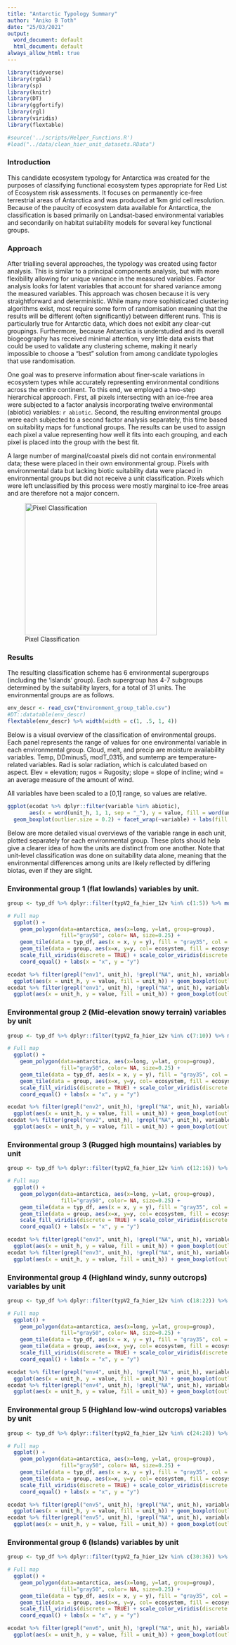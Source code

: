 ```yaml
---
title: "Antarctic Typology Summary"
author: "Aniko B Toth"
date: "25/03/2021"
output:
  word_document: default
  html_document: default
always_allow_html: true
---
```


```r
library(tidyverse)
library(rgdal)
library(sp)
library(knitr)
library(DT)
library(ggfortify)
library(rgl)
library(viridis)
library(flextable)

#source('../scripts/Helper_Functions.R')
#load("../data/clean_hier_unit_datasets.RData")

```

### Introduction

This candidate ecosystem typology for Antarctica was created for the purposes of classifying functional ecosystem types appropriate for Red List of Ecosystem risk assessments. It focuses on permanently ice-free terrestrial areas of Antarctica and was produced at 1km grid cell resolution. Because of the paucity of ecosystem data available for Antarctica, the classification is based primarily on Landsat-based environmental variables and secondarily on habitat suitability models for several key functional groups. 

### Approach

After trialling several approaches, the typology was created using factor analysis. This is similar to a principal components analysis, but with more flexibility allowing for unique variance in the measured variables. Factor analysis looks for latent variables that account for shared variance among the measured variables. This approach was chosen because it is very straightforward and deterministic. While many more sophisticated clustering algorithms exist, most require some form of randomisation meaning that the results will be different (often significantly) between different runs. This is particularly true for Antarctic data, which does not exibit any clear-cut groupings. Furthermore, because Antarctica is understudied and its overall biogeography has received minimal attention, very little data exists that could be used to validate any clustering scheme, making it nearly impossible to choose a "best" solution from among candidate typologies that use randomisation. 

One goal was to preserve information about finer-scale variations in ecosystem types while accurately representing environmental conditions across the entire continent. To this end, we employed a two-step hierarchical approach. First, all pixels intersecting with an ice-free area were subjected to a factor analysis incorporating twelve environmental (abiotic) variables: `r abiotic`. Second, the resulting environmental groups were each subjected to a second factor analysis separately, this time based on suitability maps for functional groups. The results can be used to assign each pixel a value representing how well it fits into each grouping, and each pixel is placed into the group with the best fit. 

A large number of marginal/coastal pixels did not contain environmental data; these were placed in their own environmental group. Pixels with environmental data but lacking biotic suitability data were placed in environmental groups but did not receive a unit classification. Pixels which were left unclassified by this process were mostly marginal to ice-free areas and are therefore not a major concern.

![Pixel Classification](Pixel_classification_figure.png){width=580px, height=300px}

### Results

The resulting classification scheme has 6 environmental supergroups (including the 'islands' group). Each supergroup has 4-7 subgroups determined by the suitability layers, for a total of 31 units. The environmental groups are as follows. 

```r
env_descr <- read_csv("Environment_group_table.csv")
#DT::datatable(env_descr)
flextable(env_descr) %>% width(width = c(1, .5, 1, 4))
```

Below is a visual overview of the classification of environmental groups. Each panel represents the range of values for one environmental variable in each environmental group. Cloud, melt, and precip are moisture availability variables. Temp, DDminus5, modT_0315, and sumtemp are temperature-related variables. Rad is solar radiation, which is calculated based on aspect. Elev = elevation; rugos = Rugosity; slope = slope of incline; wind = an average measure of the amount of wind. 

All variables have been scaled to a [0,1] range, so values are relative. 

```r
ggplot(ecodat %>% dplyr::filter(variable %in% abiotic), 
       aes(x = word(unit_h, 1, 1, sep = "_"), y = value, fill = word(unit_h, 1, 1, sep = "_"))) +
  geom_boxplot(outlier.size = 0.2) + facet_wrap(~variable) + labs(fill = "Environmental group", x = "Environmental Group")

```


Below are more detailed visual overviews of the variable range in each unit, plotted separately for each environmental group. These plots should help give a clearer idea of how the units are distinct from one another. Note that unit-level classification was done on suitability data alone, meaning that the environmental differences among units are likely reflected by differing biotas, even if they are slight. 

### Environmental group 1 (flat lowlands) variables by unit.


```r
group <- typ_df %>% dplyr::filter(typV2_fa_hier_12v %in% c(1:5)) %>% mutate(ecosystem = as.factor(typV2_fa_hier_12v))

# Full map
  ggplot() +  
    geom_polygon(data=antarctica, aes(x=long, y=lat, group=group), 
                 fill="gray50", color= NA, size=0.25) +
    geom_tile(data = typ_df, aes(x = x, y = y), fill = "gray35", col = "gray35", lwd = 0.8) + 
    geom_tile(data = group, aes(x=x, y=y, col= ecosystem, fill = ecosystem), lwd = 1.1) +
    scale_fill_viridis(discrete = TRUE) + scale_color_viridis(discrete = TRUE) +
    coord_equal() + labs(x = "x", y = "y")
```

```r
ecodat %>% filter(grepl("env1", unit_h), !grepl("NA", unit_h), variable %in% abiotic) %>% 
  ggplot(aes(x = unit_h, y = value, fill = unit_h)) + geom_boxplot(outlier.size = 0.3) + facet_wrap(~variable, scales = "free") + scale_fill_viridis(discrete = TRUE) + theme(axis.text.x = element_blank())
ecodat %>% filter(grepl("env1", unit_h), !grepl("NA", unit_h), variable %in% good_models) %>% 
  ggplot(aes(x = unit_h, y = value, fill = unit_h)) + geom_boxplot(outlier.size = 0.3) + facet_wrap(~taxon, scales = "free") + scale_fill_viridis(discrete = TRUE) + theme(axis.text.x = element_blank())

```

### Environmental group 2 (Mid-elevation snowy terrain) variables by unit

```r
group <- typ_df %>% dplyr::filter(typV2_fa_hier_12v %in% c(7:10)) %>% mutate(ecosystem = as.factor(typV2_fa_hier_12v))

# Full map
  ggplot() +  
    geom_polygon(data=antarctica, aes(x=long, y=lat, group=group), 
                 fill="gray50", color= NA, size=0.25) +
    geom_tile(data = typ_df, aes(x = x, y = y), fill = "gray35", col = "gray35", lwd = 0.8) + 
    geom_tile(data = group, aes(x=x, y=y, col= ecosystem, fill = ecosystem), lwd = 1.1) +
    scale_fill_viridis(discrete = TRUE) + scale_color_viridis(discrete = TRUE) +
    coord_equal() + labs(x = "x", y = "y")
```


```r
ecodat %>% filter(grepl("env2", unit_h), !grepl("NA", unit_h), variable %in% abiotic) %>% 
  ggplot(aes(x = unit_h, y = value, fill = unit_h)) + geom_boxplot(outlier.size = 0.3) + facet_wrap(~variable, scales = "free") + scale_fill_viridis(discrete = TRUE) + theme(axis.text.x = element_blank())
ecodat %>% filter(grepl("env2", unit_h), !grepl("NA", unit_h), variable %in% good_models) %>% 
  ggplot(aes(x = unit_h, y = value, fill = unit_h)) + geom_boxplot(outlier.size = 0.3) + facet_wrap(~taxon, scales = "free") + scale_fill_viridis(discrete = TRUE) + theme(axis.text.x = element_blank())

```



### Environmental group 3 (Rugged high mountains) variables by unit

```r
group <- typ_df %>% dplyr::filter(typV2_fa_hier_12v %in% c(12:16)) %>% mutate(ecosystem = as.factor(typV2_fa_hier_12v))

# Full map
  ggplot() +  
    geom_polygon(data=antarctica, aes(x=long, y=lat, group=group), 
                 fill="gray50", color= NA, size=0.25) +
    geom_tile(data = typ_df, aes(x = x, y = y), fill = "gray35", col = "gray35", lwd = 0.8) + 
    geom_tile(data = group, aes(x=x, y=y, col= ecosystem, fill = ecosystem), lwd = 1.1) +
    scale_fill_viridis(discrete = TRUE) + scale_color_viridis(discrete = TRUE) +
    coord_equal() + labs(x = "x", y = "y")
```


```r
ecodat %>% filter(grepl("env3", unit_h), !grepl("NA", unit_h), variable %in% abiotic) %>% 
  ggplot(aes(x = unit_h, y = value, fill = unit_h)) + geom_boxplot(outlier.size = 0.3) + facet_wrap(~variable, scales = "free") + scale_fill_viridis(discrete = TRUE) + theme(axis.text.x = element_blank())
ecodat %>% filter(grepl("env3", unit_h), !grepl("NA", unit_h), variable %in% good_models) %>% 
  ggplot(aes(x = unit_h, y = value, fill = unit_h)) + geom_boxplot(outlier.size = 0.3) + facet_wrap(~taxon, scales = "free") + scale_fill_viridis(discrete = TRUE) + theme(axis.text.x = element_blank())

```


### Environmental group 4 (Highland windy, sunny outcrops) variables by unit

```r
group <- typ_df %>% dplyr::filter(typV2_fa_hier_12v %in% c(18:22)) %>% mutate(ecosystem = as.factor(typV2_fa_hier_12v))

# Full map
  ggplot() +  
    geom_polygon(data=antarctica, aes(x=long, y=lat, group=group), 
                 fill="gray50", color= NA, size=0.25) +
    geom_tile(data = typ_df, aes(x = x, y = y), fill = "gray35", col = "gray35", lwd = 0.8) + 
    geom_tile(data = group, aes(x=x, y=y, col= ecosystem, fill = ecosystem), lwd = 1.1) +
    scale_fill_viridis(discrete = TRUE) + scale_color_viridis(discrete = TRUE) +
    coord_equal() + labs(x = "x", y = "y")
```


```r
ecodat %>% filter(grepl("env4", unit_h), !grepl("NA", unit_h), variable %in% abiotic) %>% 
  ggplot(aes(x = unit_h, y = value, fill = unit_h)) + geom_boxplot(outlier.size = 0.3) + facet_wrap(~variable, scales = "free") + scale_fill_viridis(discrete = TRUE) + theme(axis.text.x = element_blank())
ecodat %>% filter(grepl("env4", unit_h), !grepl("NA", unit_h), variable %in% good_models) %>% 
  ggplot(aes(x = unit_h, y = value, fill = unit_h)) + geom_boxplot(outlier.size = 0.3) + facet_wrap(~taxon, scales = "free") + scale_fill_viridis(discrete = TRUE) + theme(axis.text.x = element_blank())

```


### Environmental group 5 (Highland low-wind outcrops) variables by unit
```r
group <- typ_df %>% dplyr::filter(typV2_fa_hier_12v %in% c(24:28)) %>% mutate(ecosystem = as.factor(typV2_fa_hier_12v))

# Full map
  ggplot() +  
    geom_polygon(data=antarctica, aes(x=long, y=lat, group=group), 
                 fill="gray50", color= NA, size=0.25) +
    geom_tile(data = typ_df, aes(x = x, y = y), fill = "gray35", col = "gray35", lwd = 0.8) + 
    geom_tile(data = group, aes(x=x, y=y, col= ecosystem, fill = ecosystem), lwd = 1.1) +
    scale_fill_viridis(discrete = TRUE) + scale_color_viridis(discrete = TRUE) +
    coord_equal() + labs(x = "x", y = "y")
```


```r
ecodat %>% filter(grepl("env5", unit_h), !grepl("NA", unit_h), variable %in% abiotic) %>% 
  ggplot(aes(x = unit_h, y = value, fill = unit_h)) + geom_boxplot(outlier.size = 0.3) + facet_wrap(~variable, scales = "free") + scale_fill_viridis(discrete = TRUE) + theme(axis.text.x = element_blank())
ecodat %>% filter(grepl("env5", unit_h), !grepl("NA", unit_h), variable %in% good_models) %>% 
  ggplot(aes(x = unit_h, y = value, fill = unit_h)) + geom_boxplot(outlier.size = 0.3) + facet_wrap(~taxon, scales = "free") + scale_fill_viridis(discrete = TRUE) + theme(axis.text.x = element_blank())

```


### Environmental group 6 (Islands) variables by unit

```r
group <- typ_df %>% dplyr::filter(typV2_fa_hier_12v %in% c(30:36)) %>% mutate(ecosystem = as.factor(typV2_fa_hier_12v))

# Full map
  ggplot() +  
    geom_polygon(data=antarctica, aes(x=long, y=lat, group=group), 
                 fill="gray50", color= NA, size=0.25) +
    geom_tile(data = typ_df, aes(x = x, y = y), fill = "gray35", col = "gray35", lwd = 0.8) + 
    geom_tile(data = group, aes(x=x, y=y, col= ecosystem, fill = ecosystem), lwd = 1.1) +
    scale_fill_viridis(discrete = TRUE) + scale_color_viridis(discrete = TRUE) +
    coord_equal() + labs(x = "x", y = "y")
```


```r


ecodat %>% filter(grepl("env6", unit_h), !grepl("NA", unit_h), variable %in% good_models) %>% 
  ggplot(aes(x = unit_h, y = value, fill = unit_h)) + geom_boxplot(outlier.size = 0.3) + facet_wrap(~taxon, scales = "free") + scale_fill_viridis(discrete = TRUE) + theme(axis.text.x = element_blank())

```



